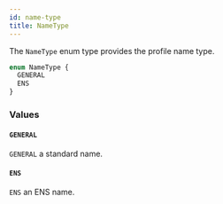 ```yaml
---
id: name-type
title: NameType
---
```



The `NameType` enum type provides the profile name type.

```graphql
enum NameType {
  GENERAL
  ENS
}
```


### Values

#### `GENERAL` 

`GENERAL` a standard name.


#### `ENS` 

`ENS` an ENS name.




